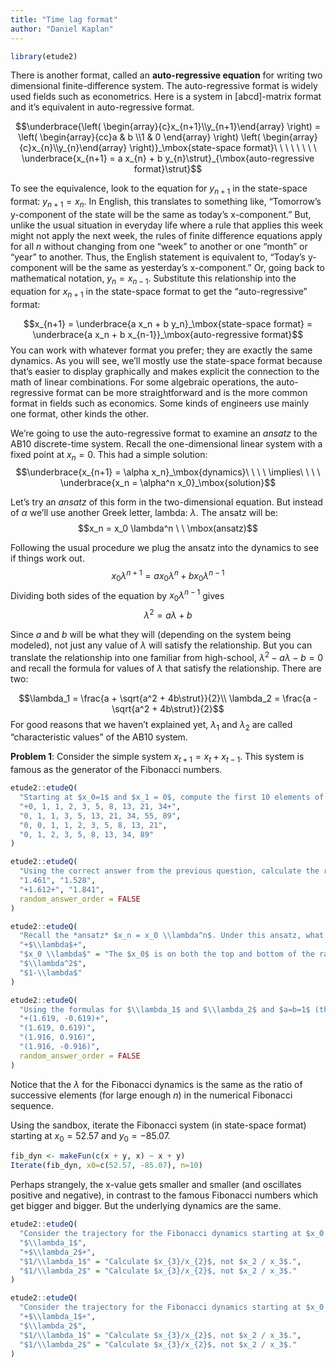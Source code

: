 ```yaml
---
title: "Time lag format"
author: "Daniel Kaplan"
---
```


```r
library(etude2)
```

There is another format, called an **auto-regressive equation** for writing two dimensional finite-difference system. The auto-regressive format is widely used fields such as econometrics. Here is a system in [abcd]-matrix format and it's equivalent in auto-regressive format.

$$\underbrace{\left( \begin{array}{c}x_{n+1}\\y_{n+1}\end{array} \right) = 
\left( \begin{array}{cc}a & b \\1 &  0 \end{array} \right) \left( \begin{array}{c}x_{n}\\y_{n}\end{array} \right)}_\mbox{state-space format}\ \ \ \ \ \ \ \ 
\underbrace{x_{n+1} = a x_{n} + b y_{n}\strut}_{\mbox{auto-regressive format}\strut}$$

To see the equivalence, look to the equation for $y_{n+1}$ in the state-space format: $y_{n+1} = x_{n}$. In English, this translates to something like, "Tomorrow's y-component of the  state will be the same as today's x-component." But, unlike the usual situation in everyday life where a rule that applies this week might not apply the next week, the rules of finite difference equations apply for all $n$ without changing from one "week" to another or one "month" or "year" to another. Thus, the English statement is equivalent to, "Today's y-component will be the same as yesterday's x-component." Or, going back to mathematical notation, $y_n = x_{n-1}$. Substitute this relationship into the equation for $x_{n+1}$ in the state-space format to get the "auto-regressive" format:

$$x_{n+1} = \underbrace{a x_n + b y_n}_\mbox{state-space format} = \underbrace{a x_n + b x_{n-1}}_\mbox{auto-regressive format}$$
You can work with whatever format you prefer; they are exactly the same dynamics. As you will see, we'll mostly use the state-space format because that's easier to display graphically and makes explicit the connection to the math of linear combinations. For some algebraic operations, the auto-regressive format can be more straightforward and is the more common format in fields such as economics. Some kinds of engineers use mainly one format, other kinds the other.

We're going to use the auto-regressive format to examine an *ansatz* to the AB10 discrete-time system. Recall the one-dimensional linear system with a fixed point at $x_n=0$. This had a simple solution: 
$$\underbrace{x_{n+1} = \alpha x_n}_\mbox{dynamics}\ \ \ \ \implies\ \ \ \ \underbrace{x_n = \alpha^n x_0}_\mbox{solution}$$ 

Let's try an *ansatz* of this form in the two-dimensional equation. But instead of $\alpha$ we'll use another Greek letter, lambda: $\lambda$. The ansatz will be: $$x_n = x_0 \lambda^n \ \ \mbox(ansatz)$$

Following the usual procedure we plug the ansatz into the dynamics to see if things work out.
$$x_0 \lambda^{n+1} = a x_0 \lambda^{n} + b x_0 \lambda^{n-1}$$
Dividing both sides of the equation by $x_0 \lambda^{n-1}$ gives
$$\lambda^2 = a \lambda + b$$

Since $a$ and $b$ will be what they will (depending on the system being modeled), not just any value of $\lambda$ will satisfy the relationship. But you can translate the relationship into one familiar from high-school, $\lambda^2 - a \lambda - b = 0$ and recall the formula for values of $\lambda$ that satisfy the relationship. There are two:

$$\lambda_1 = \frac{a + \sqrt{a^2 + 4b\strut}}{2}\\
\lambda_2 = \frac{a - \sqrt{a^2 + 4b\strut}}{2}$$
For good reasons that we haven't explained yet, $\lambda_1$ and $\lambda_2$ are called "characteristic values" of the AB10 system.

**Problem 1**: Consider the simple system $x_{t+1} = x_t + x_{t-1}$. This system is famous as the generator of the Fibonacci numbers. 

```r
etude2::etudeQ(
  "Starting at $x_0=1$ and $x_1 = 0$, compute the first 10 elements of the Fibonacci numbers. Which one of these is it?",
  "+0, 1, 1, 2, 3, 5, 8, 13, 21, 34+",
  "0, 1, 1, 3, 5, 13, 21, 34, 55, 89", 
  "0, 0, 1, 1, 2, 3, 5, 8, 13, 21",
  "0, 1, 2, 3, 5, 8, 13, 34, 89"
)
```

```r
etude2::etudeQ(
  "Using the correct answer from the previous question, calculate the ratio $x_{10}/x_9$. What is it?",
  "1.461", "1.528",
  "+1.612+", "1.841",
  random_answer_order = FALSE
)
```

```r
etude2::etudeQ(
  "Recall the *ansatz* $x_n = x_0 \\lambda^n$. Under this ansatz, what is the ratio $x_{10}/ x_9$?", 
  "+$\\lambda$+",
  "$x_0 \\lambda$" = "The $x_0$ is on both the top and bottom of the ratio, cancelling it out.",
  "$\\lambda^2$",
  "$1-\\lambda$"
)
```

```r
etude2::etudeQ(
  "Using the formulas for $\\lambda_1$ and $\\lambda_2$ and $a=b=1$ (the values used in the Fibonacci system), calculate numerical values for $\\lambda$. What are they?",
  "+(1.619, -0.619)+",
  "(1.619, 0.619)", 
  "(1.916, 0.916)",
  "(1.916, -0.916)",
  random_answer_order = FALSE
)
```

Notice that the $\lambda$ for the Fibonacci dynamics is the same as the ratio of successive elements (for large enough $n$) in the numerical Fibonacci sequence.

Using the sandbox, iterate the Fibonacci system (in state-space format) starting at $x_0 = 52.57$ and $y_0 = -85.07$.

```r
fib_dyn <- makeFun(c(x + y, x) ~ x + y)
Iterate(fib_dyn, x0=c(52.57, -85.07), n=10)
```
Perhaps strangely, the x-value gets smaller and smaller (and oscillates positive and negative), in contrast to the famous Fibonacci numbers which get bigger and bigger. But the underlying dynamics are the same.

```r
etude2::etudeQ(
  "Consider the trajectory for the Fibonacci dynamics starting at $x_0 = 52.57$ and $y_0 = -85.07$. What is the ratio $x_{3} / x_2$?", 
  "$\\lambda_1$",
  "+$\\lambda_2$+",
  "$1/\\lambda_1$" = "Calculate $x_{3}/x_{2}$, not $x_2 / x_3$.",
  "$1/\\lambda_2$" = "Calculate $x_{3}/x_{2}$, not $x_2 / x_3$."
)
```

```r
etude2::etudeQ(
  "Consider the trajectory for the Fibonacci dynamics starting at $x_0 = 52.57$ and $y_0 = -85.07$. What is the ratio $x_{10}} / x_9$?", 
  "+$\\lambda_1$+",
  "$\\lambda_2$",
  "$1/\\lambda_1$" = "Calculate $x_{3}/x_{2}$, not $x_2 / x_3$.",
  "$1/\\lambda_2$" = "Calculate $x_{3}/x_{2}$, not $x_2 / x_3$."
)
```


